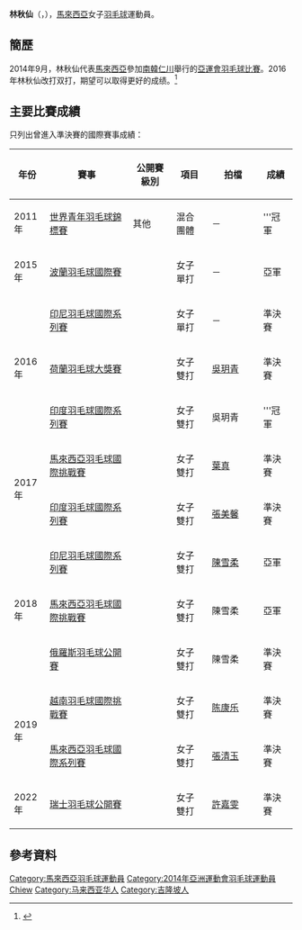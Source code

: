 {{noteTA|G1=Badminton}}
{{Infobox 羽球選手
| playername              = 林秋仙<br/>Lim Chiew Sien
| image                   = File:Lim Chiew Sien at the Chinese Taipei Open 2018.jpg
| size                    = 250px
| caption                 = 林秋仙於2018年中華台北公開賽
| birth_name              = 
| date_of_birth           = {{birth_date_and_age|1994|5|14}}<ref name="仁川亞運">{{cite web|title=Profile - LIM Chiew Sien|url=https://www.incheon2014ag.org/Sports/Biographies/Athletes_Profile/?ParticCode=5102035&lang=en|publisher=2014年仁川亞運會官方網站|deadurl=yes|archiveurl=https://web.archive.org/web/20141015150648/https://www.incheon2014ag.org/Sports/Biographies/Athletes_Profile/?ParticCode=5102035&lang=en|archivedate=2014-10-15}}{{en}}</ref>
| place_of_birth          = {{MAS}}{{KL}}
| height                  = {{height|m=1.72}}<ref name="仁川亞運"/>
| weight                  = {{weight|kg=68}}<ref name="仁川亞運"/>
| event                   = 女子單打、女子双打
| country                 = {{MAS}}
| years_active            = 
| handedness              = 右手<ref name="仁川亞運"/>
| coach                   = [[黄达明|黄达明]]<ref name="仁川亞運"/>
| highest_ranking         = 第56位（女双-[[张清玉|张清玉]]）
| date_of_highest_ranking = 2020年3月17日<ref name="highest-ranking">[http://bwfcontent.tournamentsoftware.com/ranking/player.aspx?id=7647&player=194182 BWF World Ranking - Ranking of Chiew Sien LIM (70093)]{{en}}</ref>
| current_ranking         = 第67位（女双-[[张清玉|张清玉]]）<br/>第189位（女双-[[许嘉雯|许嘉雯]]）
| date_of_current_ranking = 2021年11月2日<ref>[http://bwfcontent.tournamentsoftware.com/ranking/category.aspx?id=7647&category=473 BWF World Ranking - BWF世界排名榜 (11/2/2021) - Women's singles]{{en}}</ref>
| played                  = 41勝–45負（女單）<br/>55勝–52負（女雙）<br/>8勝–10負（混雙）
| titles                  = 
| bwf_profile             = B0F814EE-5C94-4C41-9400-0F4E3EA12747
| bwf_id                  = 70093
| updated                 = 2021年11月2日
}}
{{MedalTableTop|width=286px}}
{{MedalSport | 女子[[羽毛球|羽毛球]]}}
{{MedalCountry | {{MAS}}}}
{{MedalCompetition | [[世界青年羽毛球錦標賽|世界青年羽毛球錦標賽]]}}
{{MedalGold  | [[2011年世界青年羽毛球錦標賽|2011年 桃園縣]] | 混合團體 }}
{{MedalCompetition  | [[马来西亚全国羽毛球大奖赛总决赛|马来西亚全国羽毛球大奖赛总决赛]] }}
{{MedalSilver| [[2013年马来西亚全国羽毛球大奖赛总决赛|2013年 布城]] | 女子單打 }}
{{MedalBronze| [[2015年马来西亚全国羽毛球大奖赛总决赛|2015年 吉隆坡]] | 女子雙打 }}
{{MedalBronze| [[2016年马来西亚全国羽毛球大奖赛总决赛|2016年 吉隆坡]] | 女子雙打 }}
{{MedalCompetition  | [[马来西亚全国羽毛球锦标赛|马来西亚全国羽毛球锦标赛]] }}
{{MedalBronze| [[2017年马来西亚全国羽毛球锦标赛|2017年 烏魯近打]] | 女子雙打 }}
{{MedalGold  | [[2019年马来西亚全国羽毛球锦标赛|2019年 霹雳怡保]] | 女子雙打 }}
{{MedalBottom}}
'''林秋仙'''（{{lang|en|'''Lim Chiew Sien'''}}，{{bd|1994年|5月14日}}），[[馬來西亞|馬來西亞]]女子[[羽毛球|羽毛球]]運動員。

==簡歷==
2014年9月，林秋仙代表[[2014年亞洲運動會馬來西亞代表團|馬來西亞]]參加[[南韓|南韓]][[仁川|仁川]]舉行的[[2014年亞洲運動會|亞運會]][[2014年亞洲運動會羽毛球比賽|羽毛球比賽]]。2016年林秋仙改打双打，期望可以取得更好的成绩。<ref>{{cite news|url=http://www.chinapress.com.my/20160917/%E6%A3%84%E5%96%AE%E5%BE%9E%E9%9B%99-%E6%9E%97%E7%A7%8B%E4%BB%99%E6%94%BE%E7%9C%BC%E6%9D%B1%E4%BA%AC%E5%A5%A7%E9%81%8B/|title=棄單從雙 林秋仙放眼東京奧運|publisher=[[中國報|中國報]]|accessdate=2018-02-08|archive-date=2018-03-24|archive-url=https://web.archive.org/web/20180324041245/http://www.chinapress.com.my/20160917/%e6%a3%84%e5%96%ae%e5%be%9e%e9%9b%99-%e6%9e%97%e7%a7%8b%e4%bb%99%e6%94%be%e7%9c%bc%e6%9d%b1%e4%ba%ac%e5%a5%a7%e9%81%8b/|dead-url=no}}</ref>

==主要比賽成績==
只列出曾進入準決賽的國際賽事成績：
{| class=wikitable style="text-align:center; font-size:small;" 
!width="50"|年份
!width="180"|賽事
!width="80"|公開賽級別
!width="60"|項目
!width="100"|拍檔
!width="50"|成績
|-
!rowspan="1"|2011年
|[[2011年世界青年羽毛球錦標賽|世界青年羽毛球錦標賽]]
|其他
|混合團體
|－
|bgcolor="gold"|'''冠軍
|-
!rowspan="1"|2015年
|[[2015年波蘭羽毛球國際賽|波蘭羽毛球國際賽]]
|{{BWFIS}}
|女子單打
|－
|bgcolor="silver"|亞軍
|-
!rowspan="3"|2016年
|[[2016年印度尼西亞羽毛球國際系列賽|印尼羽毛球國際系列賽]]
|{{BWFIS}}
|女子單打
|－
|bgcolor="#b8860b"|準決賽
|-
|[[2016年荷蘭羽毛球大獎賽|荷蘭羽毛球大獎賽]]
|{{BWFGP}}
|女子雙打
|[[吳玥青|吳玥青]]
|bgcolor="#b8860b"|準決賽
|-
|[[2016年印度羽毛球國際系列賽|印度羽毛球國際系列賽]]
|{{BWFIS}}
|女子雙打
|吳玥青
|bgcolor="gold"|'''冠軍
|-
!rowspan="2"|2017年
|[[2017年馬來西亞羽毛球國際挑戰賽|馬來西亞羽毛球國際挑戰賽]]
|{{BWFIC}}
|女子雙打
|[[葉真|葉真]]
|bgcolor="#b8860b"|準決賽
|-
|[[2017年印度羽毛球國際系列賽|印度羽毛球國際系列賽]]
|{{BWFIS}}
|女子雙打
|[[張美馨|張美馨]]
|bgcolor="#b8860b"|準決賽
|-
!rowspan="3"|2018年
|[[2018年印度尼西亞羽毛球國際系列賽|印尼羽毛球國際系列賽]]
|{{BWFIS}}
|女子雙打
|[[陳雪柔|陳雪柔]]
|bgcolor="silver"|亞軍
|-
|[[2018年馬來西亞羽毛球國際挑戰賽|馬來西亞羽毛球國際挑戰賽]]
|{{BWFIC}}
|女子雙打
|陳雪柔
|bgcolor="silver"|亞軍
|-
|[[2018年俄羅斯羽毛球公開賽|俄羅斯羽毛球公開賽]]
|{{BWF100}}
|女子雙打
|陳雪柔
|bgcolor="#b8860b"|準決賽
|-
!rowspan="2"|2019年
|[[2019年越南羽毛球國際挑戰賽|越南羽毛球國際挑戰賽]]
|{{BWFIC}}
|女子雙打
|[[陈康乐|陈康乐]]
|bgcolor="#b8860b"|準決賽
|-
|[[2019年馬來西亞羽毛球國際系列賽|馬來西亞羽毛球國際系列賽]]
|{{BWFIS}}
|女子雙打
|[[張清玉|張清玉]]
|bgcolor="#b8860b"|準決賽
|-
!rowspan="1"|2022年
|[[2022年瑞士羽毛球公開賽|瑞士羽毛球公開賽]]
|{{BWF300}}
|女子雙打
|[[許嘉雯|許嘉雯]]
|bgcolor="#b8860b"|準決賽
|}
{{BWF賽事級別索引}}

==參考資料==
{{Portal box|马来西亚|羽毛球}}
{{reflist|2}}

{{DEFAULTSORT:LIM Chiew Sien}}
[[Category:馬來西亞羽毛球運動員|Category:馬來西亞羽毛球運動員]]
[[Category:2014年亞洲運動會羽毛球運動員|Category:2014年亞洲運動會羽毛球運動員]]
[[Category:林姓|Chiew]]
[[Category:马来西亚华人|Category:马来西亚华人]]
[[Category:吉隆坡人|Category:吉隆坡人]]